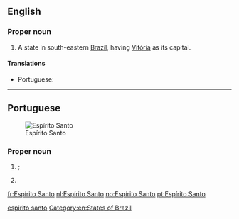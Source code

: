 ==English==
{{wikipedia}}

===Proper noun===
{{en-proper noun|head=[[Espírito]] [[santo|Santo]]}}

# A state in south-eastern [[Brazil]], having [[Vitória]] as its capital.

====Translations====
{{trans-top|state in south-eastern Brazil}}
* Portuguese: {{t|pt|Espírito Santo|m}}
{{trans-mid}}
{{trans-bottom}}

[[Category:English terms spelled with Í|espirito santo]]
[[Category:en:States of Brazil]]

----

==Portuguese==
[[Image:Brazil State EspiritoSanto.svg|thumb|Espírito Santo]]

===Proper noun===
{{pt-proper noun|m}}

# {{lb|pt|Christianity}} {{l|en|Holy Ghost}}; {{l|en|Holy Spirit}} {{gloss|one of the three figures of the Holy Trinity}}
# {{l|en|Espírito Santo}} {{gloss|state in southeastern Brazil}}

[[fr:Espírito Santo]]
[[nl:Espírito Santo]]
[[no:Espírito Santo]]
[[pt:Espírito Santo]]